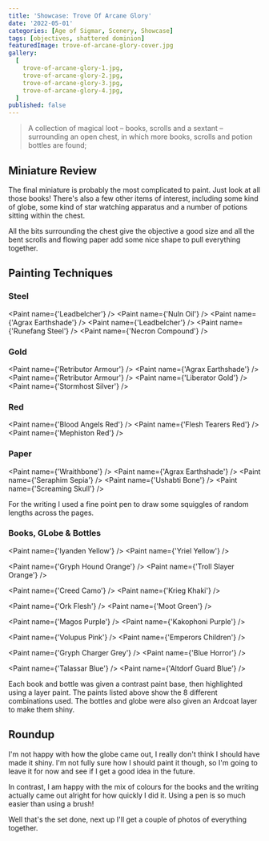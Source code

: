 ```yaml
---
title: 'Showcase: Trove Of Arcane Glory'
date: '2022-05-01'
categories: [Age of Sigmar, Scenery, Showcase]
tags: [objectives, shattered dominion]
featuredImage: trove-of-arcane-glory-cover.jpg
gallery:
  [
    trove-of-arcane-glory-1.jpg,
    trove-of-arcane-glory-2.jpg,
    trove-of-arcane-glory-3.jpg,
    trove-of-arcane-glory-4.jpg,
  ]
published: false
---
```


>  A collection of magical loot – books, scrolls and a sextant – surrounding an open chest, in which more books,
> scrolls and potion bottles are found;

## Miniature Review

The final miniature is probably the most complicated to paint. Just look at all those books! There's also a few other
items of interest, including some kind of globe, some kind of star watching apparatus and a number of potions sitting
within the chest.

All the bits surrounding the chest give the objective a good size and all the bent scrolls and flowing paper add some
nice shape to pull everything together.

## Painting Techniques

### Steel
<Paint name={'Leadbelcher'} />
<Paint name={'Nuln Oil'} />
<Paint name={'Agrax Earthshade'} />
<Paint name={'Leadbelcher'} />
<Paint name={'Runefang Steel'} />
<Paint name={'Necron Compound'} />

### Gold
<Paint name={'Retributor Armour'} />
<Paint name={'Agrax Earthshade'} />
<Paint name={'Retributor Armour'} />
<Paint name={'Liberator Gold'} />
<Paint name={'Stormhost Silver'} />

### Red
<Paint name={'Blood Angels Red'} />
<Paint name={'Flesh Tearers Red'} />
<Paint name={'Mephiston Red'} />

### Paper
<Paint name={'Wraithbone'} />
<Paint name={'Agrax Earthshade'} />
<Paint name={'Seraphim Sepia'} />
<Paint name={'Ushabti Bone'} />
<Paint name={'Screaming Skull'} />

For the writing I used a fine point pen to draw some squiggles of random lengths across the pages.

### Books, GLobe & Bottles
<Paint name={'Iyanden Yellow'} />
<Paint name={'Yriel Yellow'} />

<Paint name={'Gryph Hound Orange'} />
<Paint name={'Troll Slayer Orange'} />

<Paint name={'Creed Camo'} />
<Paint name={'Krieg Khaki'} />

<Paint name={'Ork Flesh'} />
<Paint name={'Moot Green'} />

<Paint name={'Magos Purple'} />
<Paint name={'Kakophoni Purple'} />

<Paint name={'Volupus Pink'} />
<Paint name={'Emperors Children'} />

<Paint name={'Gryph Charger Grey'} />
<Paint name={'Blue Horror'} />

<Paint name={'Talassar Blue'} />
<Paint name={'Altdorf Guard Blue'} />

Each book and bottle was given a contrast paint base, then highlighted using a layer paint. The paints listed above show
the 8 different combinations used. The bottles and globe were also given an Ardcoat layer to make them shiny.

## Roundup

I'm not happy with how the globe came out, I really don't think I should have made it shiny. I'm not fully sure how I
should paint it though, so I'm going to leave it for now and see if I get a good idea in the future.

In contrast, I am happy with the mix of colours for the books and the writing actually came out alright for how quickly
I did it. Using a pen is so much easier than using a brush!

Well that's the set done, next up I'll get a couple of photos of everything together.